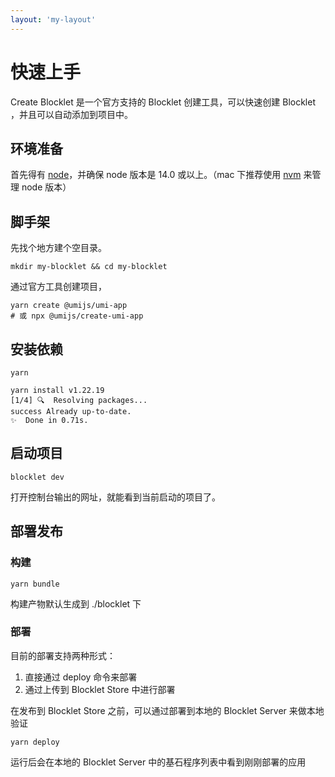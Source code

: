 ```yaml
---
layout: 'my-layout'
---
```


# 快速上手

Create Blocklet 是一个官方支持的 Blocklet 创建工具，可以快速创建 Blocklet ，并且可以自动添加到项目中。

## 环境准备

首先得有 [node](https://nodejs.org/en/)，并确保 node 版本是 14.0 或以上。（mac 下推荐使用 [nvm](https://github.com/creationix/nvm) 来管理 node 版本）

## 脚手架

先找个地方建个空目录。

```shell
mkdir my-blocklet && cd my-blocklet
```

通过官方工具创建项目，

```shell
yarn create @umijs/umi-app
# 或 npx @umijs/create-umi-app
```

## 安装依赖

```shell
yarn

yarn install v1.22.19
[1/4] 🔍  Resolving packages...
success Already up-to-date.
✨  Done in 0.71s.
```

## 启动项目

```shell
blocklet dev
```

打开控制台输出的网址，就能看到当前启动的项目了。

## 部署发布

### 构建

```shell
yarn bundle
```

构建产物默认生成到 ./blocklet 下

### 部署

目前的部署支持两种形式：

1. 直接通过 deploy 命令来部署
2. 通过上传到 Blocklet Store 中进行部署

在发布到 Blocklet Store 之前，可以通过部署到本地的 Blocklet Server 来做本地验证

```shell
yarn deploy
```

运行后会在本地的 Blocklet Server 中的基石程序列表中看到刚刚部署的应用
